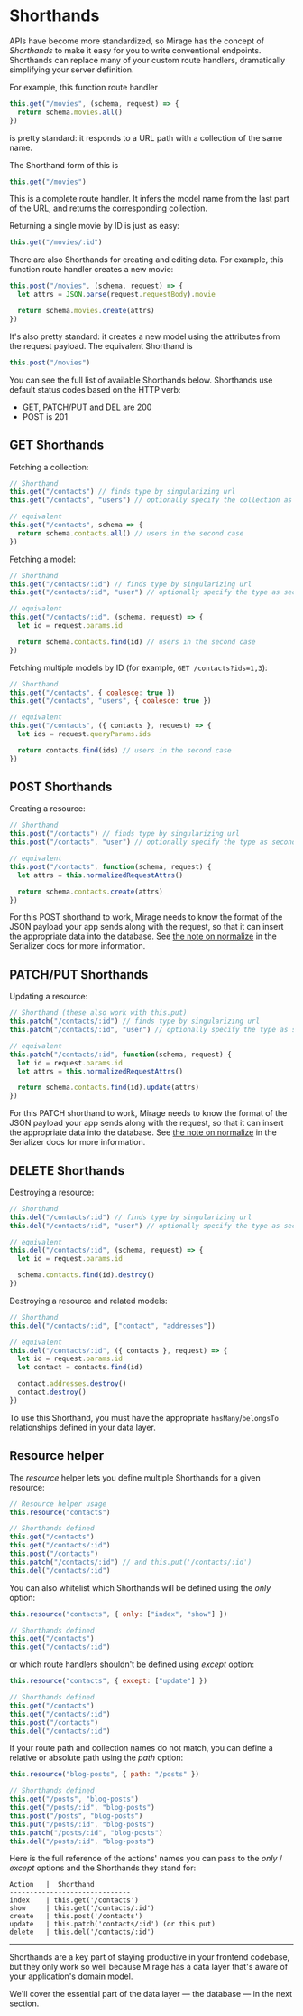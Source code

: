 # Shorthands

APIs have become more standardized, so Mirage has the concept of _Shorthands_ to make it easy for you to write conventional endpoints. Shorthands can replace many of your custom route handlers, dramatically simplifying your server definition.

For example, this function route handler

```js
this.get("/movies", (schema, request) => {
  return schema.movies.all()
})
```

is pretty standard: it responds to a URL path with a collection of the same name.

The Shorthand form of this is

```js
this.get("/movies")
```

This is a complete route handler. It infers the model name from the last part of the URL, and returns the corresponding collection.

Returning a single movie by ID is just as easy:

```js
this.get("/movies/:id")
```

There are also Shorthands for creating and editing data. For example, this function route handler creates a new movie:

```js
this.post("/movies", (schema, request) => {
  let attrs = JSON.parse(request.requestBody).movie

  return schema.movies.create(attrs)
})
```

It's also pretty standard: it creates a new model using the attributes from the request payload. The equivalent Shorthand is

```js
this.post("/movies")
```

You can see the full list of available Shorthands below. Shorthands use default status codes based on the HTTP verb:

- GET, PATCH/PUT and DEL are 200
- POST is 201

## GET Shorthands

Fetching a collection:

```js
// Shorthand
this.get("/contacts") // finds type by singularizing url
this.get("/contacts", "users") // optionally specify the collection as second param

// equivalent
this.get("/contacts", schema => {
  return schema.contacts.all() // users in the second case
})
```

Fetching a model:

```js
// Shorthand
this.get("/contacts/:id") // finds type by singularizing url
this.get("/contacts/:id", "user") // optionally specify the type as second param

// equivalent
this.get("/contacts/:id", (schema, request) => {
  let id = request.params.id

  return schema.contacts.find(id) // users in the second case
})
```

Fetching multiple models by ID (for example, `GET /contacts?ids=1,3`):

```js
// Shorthand
this.get("/contacts", { coalesce: true })
this.get("/contacts", "users", { coalesce: true })

// equivalent
this.get("/contacts", ({ contacts }, request) => {
  let ids = request.queryParams.ids

  return contacts.find(ids) // users in the second case
})
```

## POST Shorthands

Creating a resource:

```js
// Shorthand
this.post("/contacts") // finds type by singularizing url
this.post("/contacts", "user") // optionally specify the type as second param

// equivalent
this.post("/contacts", function(schema, request) {
  let attrs = this.normalizedRequestAttrs()

  return schema.contacts.create(attrs)
})
```

For this POST shorthand to work, Mirage needs to know the format of the JSON payload your app sends along with the request, so that it can insert the appropriate data into the database. See [the note on normalize](/api/classes/serializer/#normalize) in the Serializer docs for more information.

## PATCH/PUT Shorthands

Updating a resource:

```js
// Shorthand (these also work with this.put)
this.patch("/contacts/:id") // finds type by singularizing url
this.patch("/contacts/:id", "user") // optionally specify the type as second param

// equivalent
this.patch("/contacts/:id", function(schema, request) {
  let id = request.params.id
  let attrs = this.normalizedRequestAttrs()

  return schema.contacts.find(id).update(attrs)
})
```

For this PATCH shorthand to work, Mirage needs to know the format of the JSON payload your app sends along with the request, so that it can insert the appropriate data into the database. See [the note on normalize](/api/classes/serializer/#normalize) in the Serializer docs for more information.

## DELETE Shorthands

Destroying a resource:

```js
// Shorthand
this.del("/contacts/:id") // finds type by singularizing url
this.del("/contacts/:id", "user") // optionally specify the type as second param

// equivalent
this.del("/contacts/:id", (schema, request) => {
  let id = request.params.id

  schema.contacts.find(id).destroy()
})
```

Destroying a resource and related models:

```js
// Shorthand
this.del("/contacts/:id", ["contact", "addresses"])

// equivalent
this.del("/contacts/:id", ({ contacts }, request) => {
  let id = request.params.id
  let contact = contacts.find(id)

  contact.addresses.destroy()
  contact.destroy()
})
```

To use this Shorthand, you must have the appropriate `hasMany`/`belongsTo` relationships defined in your data layer.

## Resource helper

The _resource_ helper lets you define multiple Shorthands for a given resource:

```js
// Resource helper usage
this.resource("contacts")

// Shorthands defined
this.get("/contacts")
this.get("/contacts/:id")
this.post("/contacts")
this.patch("/contacts/:id") // and this.put('/contacts/:id')
this.del("/contacts/:id")
```

You can also whitelist which Shorthands will be defined using the _only_ option:

```js
this.resource("contacts", { only: ["index", "show"] })

// Shorthands defined
this.get("/contacts")
this.get("/contacts/:id")
```

or which route handlers shouldn't be defined using _except_ option:

```js
this.resource("contacts", { except: ["update"] })

// Shorthands defined
this.get("/contacts")
this.get("/contacts/:id")
this.post("/contacts")
this.del("/contacts/:id")
```

If your route path and collection names do not match, you can define a relative or absolute path using the _path_ option:

```js
this.resource("blog-posts", { path: "/posts" })

// Shorthands defined
this.get("/posts", "blog-posts")
this.get("/posts/:id", "blog-posts")
this.post("/posts", "blog-posts")
this.put("/posts/:id", "blog-posts")
this.patch("/posts/:id", "blog-posts")
this.del("/posts/:id", "blog-posts")
```

Here is the full reference of the actions' names you can pass to the _only_ / _except_ options and the Shorthands they stand for:

```
Action   |  Shorthand
------------------------------
index    | this.get('/contacts')
show     | this.get('/contacts/:id')
create   | this.post('/contacts')
update   | this.patch('contacts/:id') (or this.put)
delete   | this.del('/contacts/:id')
```

---

Shorthands are a key part of staying productive in your frontend codebase, but they only work so well because Mirage has a data layer that's aware of your application's domain model.

We'll cover the essential part of the data layer — the database — in the next section.
